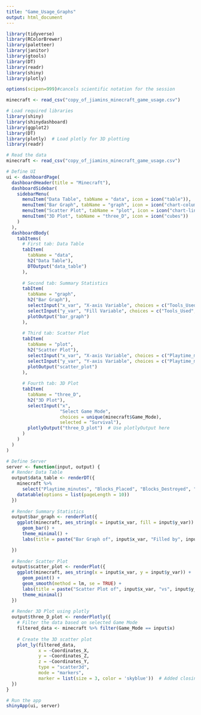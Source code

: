 ```yaml
---
title: "Game_Usage_Graphs"
output: html_document
---
```


```r
library(tidyverse)
library(RColorBrewer)
library(paletteer)
library(janitor)
library(gtools)
library(DT)
library(readr)
library(shiny)
library(plotly)
```

```r
options(scipen=999)#cancels scientific notation for the session
```

```r
minecraft <- read_csv("copy_of_jiamins_minecraft_game_usage.csv")
```

```r
# Load required libraries
library(shiny)
library(shinydashboard)
library(ggplot2)
library(DT)
library(plotly)  # Load plotly for 3D plotting
library(readr)

# Read the data
minecraft <- read_csv("copy_of_jiamins_minecraft_game_usage.csv")

# Define UI
ui <- dashboardPage(
  dashboardHeader(title = "Minecraft"),
  dashboardSidebar(
    sidebarMenu(
      menuItem("Data Table", tabName = "data", icon = icon("table")),
      menuItem("Bar Graph", tabName = "graph", icon = icon("chart-column")),
      menuItem("Scatter Plot", tabName = "plot", icon = icon("chart-line")),
      menuItem("3D Plot", tabName = "three_D", icon = icon("cubes"))
    )
  ),
  dashboardBody(
    tabItems(
      # First tab: Data Table
      tabItem(
        tabName = "data",
        h2("Data Table"),
        DTOutput("data_table")
      ),
      
      # Second tab: Summary Statistics
      tabItem(
        tabName = "graph",
        h2("Bar Graph"),
        selectInput("x_var", "X-axis Variable", choices = c("Tools_Used", "Armor_Equipped", "Weather", "Game_Mode", "Day_Cycle", "Deaths", "Health_Remaining", "Hunger_Level", "Biome"), selected = "Deaths"),
        selectInput("y_var", "Fill Variable", choices = c("Tools_Used", "Armor_Equipped", "Weather", "Game_Mode", "Day_Cycle", "Deaths", "Health_Remaining", "Hunger_Level", "Biome"), selected = "Game_Mode"),
        plotOutput("bar_graph")
      ),
      
      # Third tab: Scatter Plot
      tabItem(
        tabName = "plot",
        h2("Scatter Plot"),
        selectInput("x_var", "X-axis Variable", choices = c("Playtime_minutes", "Blocks_Placed", "Blocks_Destroyed", "Items_Crafted", "Mobs_Killed", "Deaths", "Health_Remaining", "Hunger_Level", "Experience_Level", "Chat_Messages"), selected = "Blocks_Placed"),
        selectInput("y_var", "Y-axis Variable", choices = c("Playtime_minutes", "Blocks_Placed", "Blocks_Destroyed", "Items_Crafted", "Mobs_Killed", "Deaths", "Health_Remaining", "Hunger_Level", "Experience_Level", "Chat_Messages"), selected = "Blocks_Destroyed"),
        plotOutput("scatter_plot")
      ),
      
      # Fourth tab: 3D Plot
      tabItem(
        tabName = "three_D",
        h2("3D Plot"),
        selectInput("x", 
                    "Select Game Mode", 
                    choices = unique(minecraft$Game_Mode),
                    selected = "Survival"),
        plotlyOutput("three_D_plot")  # Use plotlyOutput here
      )
    )
  )
)

# Define Server
server <- function(input, output) {
  # Render Data Table
  output$data_table <- renderDT({
    minecraft %>% 
      select("Playtime_minutes", "Blocks_Placed", "Blocks_Destroyed", "Items_Crafted", "Mobs_Killed", "Deaths", "Biome", "Health_Remaining", "Hunger_Level", "Experience_Level", "Tools_Used", "Armor_Equipped", "Weather", "Game_Mode", "Day_Cycle", "Chat_Messages") %>% 
    datatable(options = list(pageLength = 10))
  })
  
  # Render Summary Statistics
  output$bar_graph <- renderPlot({
    ggplot(minecraft, aes_string(x = input$x_var, fill = input$y_var)) +
      geom_bar() +
      theme_minimal() +
      labs(title = paste("Bar Graph of", input$x_var, "Filled by", input$y_var))

  })
  
  # Render Scatter Plot
  output$scatter_plot <- renderPlot({
    ggplot(minecraft, aes_string(x = input$x_var, y = input$y_var)) +
      geom_point() +
      geom_smooth(method = lm, se = TRUE) +
      labs(title = paste("Scatter Plot of", input$x_var, "vs", input$y_var)) +
      theme_minimal()
  })
  
  # Render 3D Plot using plotly
  output$three_D_plot <- renderPlotly({
    # Filter the data based on selected Game Mode
    filtered_data <- minecraft %>% filter(Game_Mode == input$x)
    
    # Create the 3D scatter plot
    plot_ly(filtered_data, 
            x = ~Coordinates_X, 
            y = ~Coordinates_Z, 
            z = ~Coordinates_Y, 
            type = "scatter3d", 
            mode = "markers", 
            marker = list(size = 3, color = 'skyblue'))  # Added closing parenthesis here
  })
}

# Run the app
shinyApp(ui, server)
```

